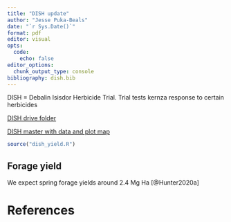 ```yaml
---
title: "DISH update"
author: "Jesse Puka-Beals"
date: "`r Sys.Date()`"
format: pdf
editor: visual
opts:
  code:
    echo: false
editor_options: 
  chunk_output_type: console
bibliography: dish.bib
---
```


DISH = Debalin Isisdor Herbicide Trial. Trial tests kernza response to certain herbicides

[DISH drive folder](https://drive.google.com/drive/folders/1o-Uxzj_jdKeDWl_txSn17louCpe-P9ZO)

[DISH master with data and plot map](https://docs.google.com/spreadsheets/d/1HtKeSv93GQMWm8yx5QJRuqrUkAzYI577hPCDMTsKLhU/edit#gid=1999649668)

```r
source("dish_yield.R")
```

## Forage yield

We expect spring forage yields around 2.4 Mg Ha [@Hunter2020a]

# References
